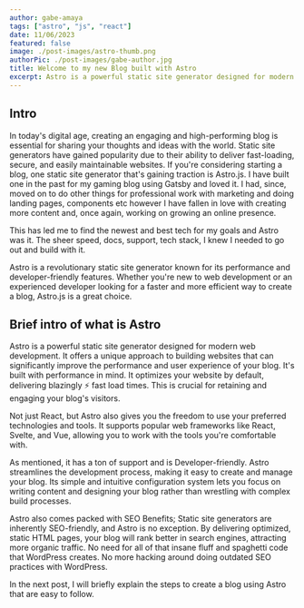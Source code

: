 ```yaml
---
author: gabe-amaya
tags: ["astro", "js", "react"]
date: 11/06/2023
featured: false
image: ./post-images/astro-thumb.png
authorPic: ./post-images/gabe-author.jpg
title: Welcome to my new Blog built with Astro
excerpt: Astro is a powerful static site generator designed for modern web development. It offers a unique approach to building websites that can significantly improve the performance and user experience of your blog.
---
```


## Intro

In today's digital age, creating an engaging and high-performing blog is essential for sharing your thoughts and ideas with the world. Static site generators have gained popularity due to their ability to deliver fast-loading, secure, and easily maintainable websites. If you're considering starting a blog, one static site generator that's gaining traction is Astro.js. I have built one in the past for my gaming blog using Gatsby and loved it. I had, since, moved on to do other things for professional work with marketing and doing landing pages, components etc however I have fallen in love with creating more content and, once again, working on growing an online presence.

This has led me to find the newest and best tech for my goals and Astro was it. The sheer speed, docs, support, tech stack, I knew I needed to go out and build with it.

Astro  is a revolutionary static site generator known for its performance and developer-friendly features. Whether you're new to web development or an experienced developer looking for a faster and more efficient way to create a blog, Astro.js is a great choice.

## Brief intro of what is Astro

Astro is a powerful static site generator designed for modern web development. It offers a unique approach to building websites that can significantly improve the performance and user experience of your blog.  It's built with performance in mind. It optimizes your website by default, delivering blazingly ⚡️ fast load times. This is crucial for retaining and engaging your blog's visitors.

Not just React, but Astro also gives you the freedom to use your preferred technologies and tools. It supports popular web frameworks like React, Svelte, and Vue, allowing you to work with the tools you're comfortable with.

As mentioned, it has a ton of support and is Developer-friendly. Astro streamlines the development process, making it easy to create and manage your blog. Its simple and intuitive configuration system lets you focus on writing content and designing your blog rather than wrestling with complex build processes.

Astro also comes packed with SEO Benefits; Static site generators are inherently SEO-friendly, and Astro is no exception. By delivering optimized, static HTML pages, your blog will rank better in search engines, attracting more organic traffic. No need for all of that insane fluff and spaghetti code that WordPress creates. No more hacking around doing outdated SEO practices with WordPress.

In the next post, I will briefly explain the steps to create a blog using Astro that are easy to follow.